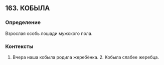 ## 163. КОБЫЛА
### Определение
Взрослая особь лошади мужского пола.

### Контексты
1. Вчера наша кобыла родила жеребёнка. 2. Кобыла слабее жеребца.

